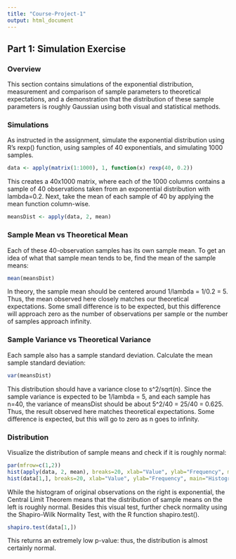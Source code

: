 ```yaml
---
title: "Course-Project-1"
output: html_document
---
```


## Part 1: Simulation Exercise
### Overview
This section contains simulations of the exponential distribution, measurement
and comparison of sample parameters to theoretical expectations, and a 
demonstration that the distribution of these sample parameters is roughly
Gaussian using both visual and statistical methods.

### Simulations
As instructed in the assignment, simulate the exponential distribution using R's
rexp() function, using samples of 40 exponentials, and simulating 1000 samples.

```r
data <- apply(matrix(1:1000), 1, function(x) rexp(40, 0.2))
```

This creates a 40x1000 matrix, where each of the 1000 columns contains a sample
of 40 observations taken from an exponential distribution with lambda=0.2. Next,
take the mean of each sample of 40 by applying the mean function column-wise.

```r
meansDist <- apply(data, 2, mean)
```

### Sample Mean vs Theoretical Mean
Each of these 40-observation samples has its own sample mean. To get an idea of
what that sample mean tends to be, find the mean of the sample means:

```r
mean(meansDist)
```

In theory, the sample mean should be centered around 1/lambda = 1/0.2 = 5. Thus,
the mean observed here closely matches our theoretical expectations. Some small
difference is to be expected, but this difference will approach zero as the
number of observations per sample or the number of samples approach infinity.

### Sample Variance vs Theoretical Variance
Each sample also has a sample standard deviation. Calculate the mean sample
standard deviation:

```r
var(meansDist)
```

This distribution should have a variance close to s^2/sqrt(n). Since the sample
variance is expected to be 1/lambda = 5, and each sample has n=40, the variance
of meansDist should be about 5^2/40 = 25/40 = 0.625. Thus, the result observed
here matches theoretical expectations. Some difference is expected, but this
will go to zero as n goes to infinity.

### Distribution
Visualize the distribution of sample means and check if it is roughly normal:

```r
par(mfrow=c(1,2))
hist(apply(data, 2, mean), breaks=20, xlab="Value", ylab="Frequency", main="Histogram of Sample Means")
hist(data[1,], breaks=20, xlab="Value", ylab="Frequency", main="Histogram of Observations")
```

While the histogram of original observations on the right is exponential, the
Central Limit Theorem means that the distribution of sample means on the left is
roughly normal. Besides this visual test, further check normality using the 
Shapiro-Wilk Normality Test, with the R function shapiro.test().

```r
shapiro.test(data[1,])
```

This returns an extremely low p-value: thus, the distribution is almost
certainly normal.